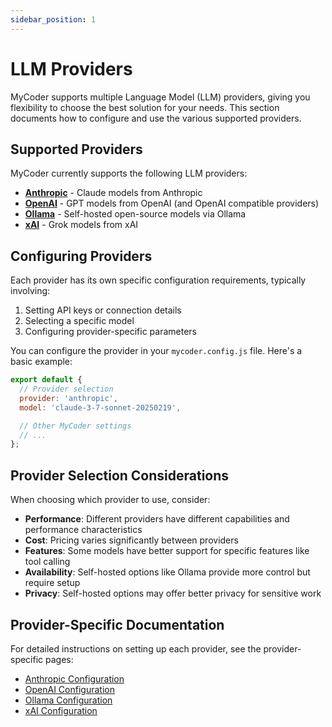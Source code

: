 ```yaml
---
sidebar_position: 1
---
```


# LLM Providers

MyCoder supports multiple Language Model (LLM) providers, giving you flexibility to choose the best solution for your needs. This section documents how to configure and use the various supported providers.

## Supported Providers

MyCoder currently supports the following LLM providers:

- [**Anthropic**](./anthropic.md) - Claude models from Anthropic
- [**OpenAI**](./openai.md) - GPT models from OpenAI (and OpenAI compatible providers)
- [**Ollama**](./ollama.md) - Self-hosted open-source models via Ollama
- [**xAI**](./xai.md) - Grok models from xAI

## Configuring Providers

Each provider has its own specific configuration requirements, typically involving:

1. Setting API keys or connection details
2. Selecting a specific model
3. Configuring provider-specific parameters

You can configure the provider in your `mycoder.config.js` file. Here's a basic example:

```javascript
export default {
  // Provider selection
  provider: 'anthropic',
  model: 'claude-3-7-sonnet-20250219',

  // Other MyCoder settings
  // ...
};
```

## Provider Selection Considerations

When choosing which provider to use, consider:

- **Performance**: Different providers have different capabilities and performance characteristics
- **Cost**: Pricing varies significantly between providers
- **Features**: Some models have better support for specific features like tool calling
- **Availability**: Self-hosted options like Ollama provide more control but require setup
- **Privacy**: Self-hosted options may offer better privacy for sensitive work

## Provider-Specific Documentation

For detailed instructions on setting up each provider, see the provider-specific pages:

- [Anthropic Configuration](./anthropic.md)
- [OpenAI Configuration](./openai.md)
- [Ollama Configuration](./ollama.md)
- [xAI Configuration](./xai.md)
